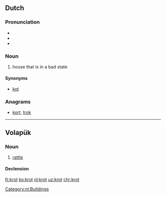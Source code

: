 ==Dutch==

===Pronunciation===
* {{IPA|krɔt|lang=nl}}
* {{audio|Nl-krot.ogg|Audio|lang=nl}}
* {{rhymes|ɔt|lang=nl}}

===Noun===
{{nl-noun|n|-en|krotje or krotteke}}
# house that is in a bad state

====Synonyms====
* [[kot]]

===Anagrams===
* [[kort#Dutch|kort]], [[trok#Dutch|trok]]

[[Category:nl:Buildings]]

----

==Volapük==

===Noun===
{{vo-noun}}

# [[rattle]]

====Declension====
{{vo-decl-noun}}

[[fr:krot]]
[[ko:krot]]
[[nl:krot]]
[[uz:krot]]
[[chr:krot]]